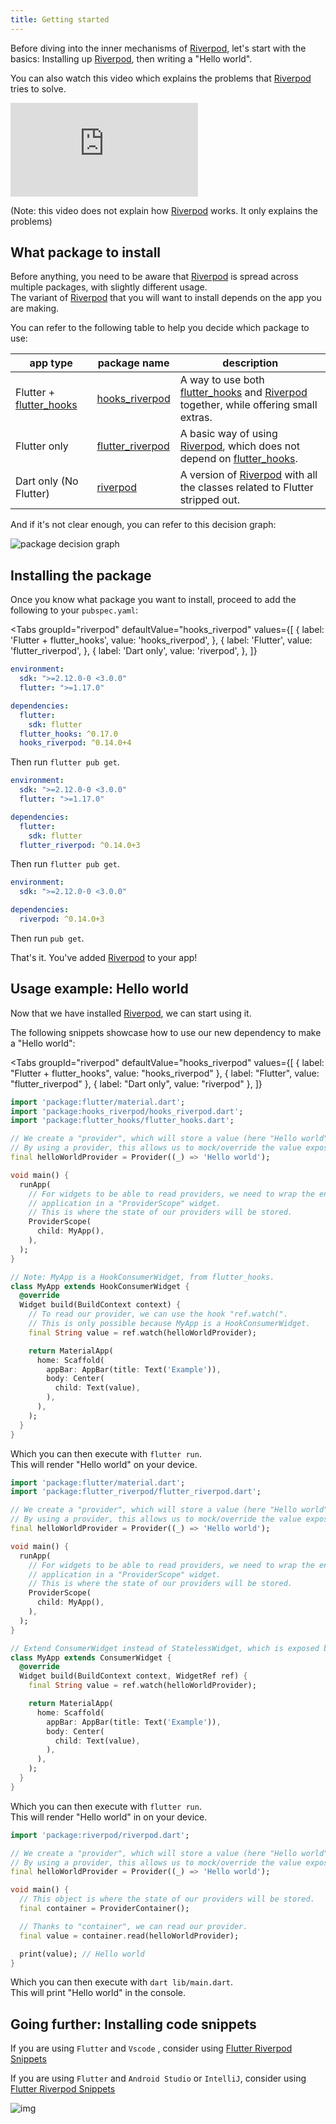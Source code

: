 ```yaml
---
title: Getting started
---
```



Before diving into the inner mechanisms of [Riverpod], let's start with the basics:
Installing up [Riverpod], then writing a "Hello world".

You can also watch this video which explains the problems that [Riverpod] tries
to solve.

<div class="player">
  <iframe
    src="https://www.youtube.com/embed/zjBulEwjzeI"
    frameborder="0"
    allow="accelerometer; autoplay; encrypted-media; gyroscope; picture-in-picture"
    allowfullscreen
  ></iframe>
</div>

(Note: this video does not explain how [Riverpod] works. It only explains the
problems)

## What package to install

Before anything, you need to be aware that [Riverpod] is spread across multiple packages, with slightly different usage.  
The variant of [Riverpod] that you will want to install depends on the app you are making.

You can refer to the following table to help you decide which package to use:

| app type                  | package name                                                                       | description                                                                          |
| ------------------------- | ---------------------------------------------------------------------------------- | ------------------------------------------------------------------------------------ |
| Flutter + [flutter_hooks] | [hooks_riverpod]                                                                   | A way to use both [flutter_hooks] and [Riverpod] together, while offering small extras. |
| Flutter only              | [flutter_riverpod]                                                                 | A basic way of using [Riverpod], which does not depend on [flutter_hooks].           |
| Dart only (No Flutter)    | [riverpod](https://github.com/rrousselGit/river_pod/tree/master/packages/riverpod) | A version of [Riverpod] with all the classes related to Flutter stripped out.            |

And if it's not clear enough, you can refer to this decision graph:

![package decision graph](/img/package_decision_graph.svg)

## Installing the package

Once you know what package you want to install, proceed to add the following to your `pubspec.yaml`:

<Tabs
  groupId="riverpod"
  defaultValue="hooks_riverpod"
  values={[
    { label: 'Flutter + flutter_hooks', value: 'hooks_riverpod', },
    { label: 'Flutter', value: 'flutter_riverpod', },
    { label: 'Dart only', value: 'riverpod', },
  ]}
>
<TabItem value="hooks_riverpod">

```yaml title="pubspec.yaml"
environment:
  sdk: ">=2.12.0-0 <3.0.0"
  flutter: ">=1.17.0"

dependencies:
  flutter:
    sdk: flutter
  flutter_hooks: ^0.17.0
  hooks_riverpod: ^0.14.0+4
```

Then run `flutter pub get`.

</TabItem>
<TabItem value="flutter_riverpod">

```yaml title="pubspec.yaml"
environment:
  sdk: ">=2.12.0-0 <3.0.0"
  flutter: ">=1.17.0"

dependencies:
  flutter:
    sdk: flutter
  flutter_riverpod: ^0.14.0+3
```

Then run `flutter pub get`.

</TabItem>
<TabItem value="riverpod">

```yaml title="pubspec.yaml"
environment:
  sdk: ">=2.12.0-0 <3.0.0"

dependencies:
  riverpod: ^0.14.0+3
```

Then run `pub get`.

</TabItem>
</Tabs>

That's it. You've added [Riverpod] to your app!

## Usage example: Hello world

Now that we have installed [Riverpod], we can start using it.

The following snippets showcase how to use our new dependency to make a "Hello world":

<Tabs
  groupId="riverpod"
  defaultValue="hooks_riverpod"
  values={[
    { label: "Flutter + flutter_hooks", value: "hooks_riverpod" },
    { label: "Flutter", value: "flutter_riverpod" },
    { label: "Dart only", value: "riverpod" },
  ]}
>
<TabItem value="hooks_riverpod">

```dart title="lib/main.dart"
import 'package:flutter/material.dart';
import 'package:hooks_riverpod/hooks_riverpod.dart';
import 'package:flutter_hooks/flutter_hooks.dart';

// We create a "provider", which will store a value (here "Hello world").
// By using a provider, this allows us to mock/override the value exposed.
final helloWorldProvider = Provider((_) => 'Hello world');

void main() {
  runApp(
    // For widgets to be able to read providers, we need to wrap the entire
    // application in a "ProviderScope" widget.
    // This is where the state of our providers will be stored.
    ProviderScope(
      child: MyApp(),
    ),
  );
}

// Note: MyApp is a HookConsumerWidget, from flutter_hooks.
class MyApp extends HookConsumerWidget {
  @override
  Widget build(BuildContext context) {
    // To read our provider, we can use the hook "ref.watch(".
    // This is only possible because MyApp is a HookConsumerWidget.
    final String value = ref.watch(helloWorldProvider);

    return MaterialApp(
      home: Scaffold(
        appBar: AppBar(title: Text('Example')),
        body: Center(
          child: Text(value),
        ),
      ),
    );
  }
}
```

Which you can then execute with `flutter run`.  
This will render "Hello world" on your device.

</TabItem>
<TabItem value="flutter_riverpod">

```dart title="lib/main.dart"
import 'package:flutter/material.dart';
import 'package:flutter_riverpod/flutter_riverpod.dart';

// We create a "provider", which will store a value (here "Hello world").
// By using a provider, this allows us to mock/override the value exposed.
final helloWorldProvider = Provider((_) => 'Hello world');

void main() {
  runApp(
    // For widgets to be able to read providers, we need to wrap the entire
    // application in a "ProviderScope" widget.
    // This is where the state of our providers will be stored.
    ProviderScope(
      child: MyApp(),
    ),
  );
}

// Extend ConsumerWidget instead of StatelessWidget, which is exposed by Riverpod
class MyApp extends ConsumerWidget {
  @override
  Widget build(BuildContext context, WidgetRef ref) {
    final String value = ref.watch(helloWorldProvider);

    return MaterialApp(
      home: Scaffold(
        appBar: AppBar(title: Text('Example')),
        body: Center(
          child: Text(value),
        ),
      ),
    );
  }
}
```

Which you can then execute with `flutter run`.  
This will render "Hello world" in on your device.

</TabItem>
<TabItem value="riverpod">

```dart title="lib/main.dart"
import 'package:riverpod/riverpod.dart';

// We create a "provider", which will store a value (here "Hello world").
// By using a provider, this allows us to mock/override the value exposed.
final helloWorldProvider = Provider((_) => 'Hello world');

void main() {
  // This object is where the state of our providers will be stored.
  final container = ProviderContainer();

  // Thanks to "container", we can read our provider.
  final value = container.read(helloWorldProvider);

  print(value); // Hello world
}
```

Which you can then execute with `dart lib/main.dart`.  
This will print "Hello world" in the console.

</TabItem>
</Tabs>

## Going further: Installing code snippets

If you are using `Flutter` and `Vscode` , consider using [Flutter Riverpod Snippets](https://marketplace.visualstudio.com/items?itemName=robert-brunhage.flutter-riverpod-snippets)

If you are using `Flutter` and `Android Studio` or `IntelliJ`, consider using [Flutter Riverpod Snippets](https://plugins.jetbrains.com/plugin/14641-flutter-riverpod-snippets)

![img](/img/snippets/greetingProvider.gif)

[riverpod]: https://github.com/rrousselgit/river_pod
[hooks_riverpod]: https://pub.dev/packages/hooks_riverpod
[flutter_riverpod]: https://pub.dev/packages/flutter_riverpod
[flutter_hooks]: https://github.com/rrousselGit/flutter_hooks
